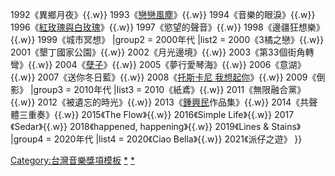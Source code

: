 {{Navbox
|name  = 金曲獎演奏類最佳專輯獎
|title = [[金曲獎]]：[[演奏類最佳專輯獎 (金曲獎)|演奏類最佳專輯獎]]
|titlestyle = background: #FFD700
|groupstyle = background: #FFE34D
|group1 = 1990年代
|list1 = {{nowrap begin}}
1991《看盡洛城花》{{.w}}
1992《異鄉月夜》{{.w}}
1993《[[戀戀風塵]]》{{.w}}
1994《音樂的眼淚》{{.w}}
1996《[[紅玫瑰白玫瑰 (電影)|紅玫瑰與白玫瑰]]》{{.w}}
1997《慾望的聲音》{{.w}}
1998《邊疆狂想樂》{{.w}}
1999《城市冥想》
{{nowrap end}}
|group2 = 2000年代
|list2 = {{nowrap begin}}
2000《3橘之戀》{{.w}}
2001《墾丁國家公園》{{.w}}
2002《月光邊境》{{.w}}
2003《第33個街角轉彎》{{.w}}
2004《[[孽子 (電視劇)|孽子]]》{{.w}}
2005《夢行愛琴海》{{.w}}
2006《意湖》{{.w}}
2007《送你冬日藍》{{.w}}
2008《[[托斯卡尼 我想起你]]》{{.w}}
2009《倒影》
{{nowrap end}}
|group3 = 2010年代
|list3 = {{nowrap begin}}
2010《紙鳶》{{.w}}
2011《無限融合黨》{{.w}}
2012《被遺忘的時光》{{.w}}
2013《[[鍾興民]]作品集》{{.w}}
2014《共聲體三重奏》{{.w}}
2015《The Flow》{{.w}}
2016《Simple Life》{{.w}}
2017《Sedar》{{.w}}
2018《happened, happening》{{.w}}
2019《Lines & Stains》
{{nowrap end}}
|group4 = 2020年代
|list4 = {{nowrap begin}}
2020《Ciao Bella》{{.w}}
2021《派仔之遊》
{{nowrap end}}
}}<noinclude>
[[Category:台灣音樂獎項模板]]
[[Category:金曲獎流行音樂類|*]]
[[Category:金曲獎演奏類最佳專輯獎獲獎作品|*]]
</noinclude>